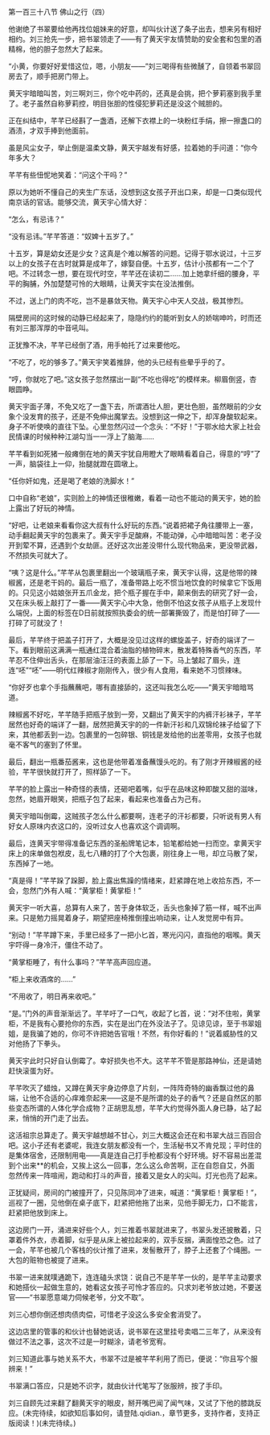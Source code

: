 

第一百三十八节 佛山之行（四）

他谢绝了书翠要给他再找位姐妹来的好意，却叫伙计送了条子出去，想来另有相好相约。刘三抢先一步，把书翠领走了――有了黄天宇友情赞助的安全套和包里的酒精棉，他的胆子忽然大了起来。

“小黄，你要好好爱惜这位，嗯，小朋友――”刘三喝得有些微醺了，自领着书翠回房去了，顺手把房门带上。

黄天宇暗暗叫苦，刘三啊刘三，你个吃中药的，还真是会挑，把个萝莉塞到我手里了。老子虽然自称萝莉控，明目张胆的性侵犯萝莉还是没这个贼胆的。

正在纠结中，芊芊已经斟了一盏酒，还解下衣襟上的一块粉红手绢，擦一擦盏口的酒渍，才双手捧到他面前。

虽是风尘女子，举止倒是温柔文静，黄天宇越发有好感，拉着她的手问道：“你今年多大？

芊芊有些忸怩地笑着：“问这个干吗？”

原以为她听不懂自己的夹生广东话，没想到这女孩子开出口来，却是一口类似现代南京话的官话。能够交流，黄天宇心情大好：

“怎么，有忌讳？”

“没有忌讳。”芊芊答道：“奴婢十五岁了。”

十五岁，算是幼女还是少女？这真是个难以解答的问题。记得于鄂水说过，十三岁以上的女孩子在古时就算是成年了，嫁娶自便。十五岁，估计小孩都有一二个了吧。不过转念一想，要在现代时空，芊芊还在读初二……加上她拿纤细的腰身，平平的胸脯，外加楚楚可怜的大眼睛，让黄天宇实在没法推倒。

不过，送上门的肉不吃，岂不是暴敛天物。黄天宇心中天人交战，极其惨烈。

隔壁房间的这时候的动静已经起来了，隐隐约约的能听到女人的娇喘呻吟，时而还有刘三那浑厚的中音吼叫。

正犹豫不决，芊芊已经倒了酒，用手帕托了过来要他吃。

“不吃了，吃的够多了。”黄天宇笑着推辞，他的头已经有些晕乎乎的了。

“哼，你就吃了吧。”这女孩子忽然摆出一副“不吃也得吃”的模样来。柳眉倒竖，杏眼圆睁。

黄天宇面子薄，不免又吃了一盏下去，所谓酒壮人胆，更壮色胆，虽然眼前的少女象个没发育的孩子，还是不免伸出魔掌去。没想到这一伸之下，却浑身酸软起来。身子不听使唤的直往下坠。心里忽然闪过一个念头：“不好！”于鄂水给大家上社会民情课的时候种种江湖勾当一一浮上了脑海……

芊芊看到如死猪一般瘫倒在地的黄天宇犹自用瞪大了眼睛看着自己，得意的“哼”了一声，脑袋往上一仰，抬腿就蹬在圆墩上。

“任你奸如鬼，还是喝了老娘的洗脚水！”

口中自称“老娘”，实则脸上的神情还很稚嫩，看着一动也不能动的黄天宇，她的脸上露出了好玩的神情。

“好吧，让老娘来看看你这大叔有什么好玩的东西。”说着把裙子角往腰带上一塞，动手翻起黄天宇的包裹来了。黄天宇手足酸麻，不能动弹，心中暗暗叫苦：老子没开到荤不算，还遇到个女劫匪。还好这次出差没带什么现代物品来，更没带武器，不然损失可就大了。

“咦？这是什么。”芊芊从包裹里翻出一个玻璃瓶子来，黄天宇认得，这是他带的辣椒酱，还是老干妈的。最后一瓶了，准备带路上吃不惯当地饮食的时候拿它下饭用的。只见这小姑娘张开五爪金龙，把个瓶子握在手中，颠来倒去的研究了好一会，又在床头板上敲打了一番――黄天宇心中大急，他倒不怕这女孩子从瓶子上发现什么端倪，上面的标签在D日前就按照执委会的统一部署撕毁了，而是怕打碎了――打碎了可就没了！

最后，芊芊终于把盖子打开了，大概是没见过这样的螺旋盖子，好奇的端详了一下。看到眼前这满满一瓶通红混合着油脂的植物碎末，散发着特殊香气的东西，芊芊忍不住伸出舌头，在那层油汪汪的表面上舔了一下。马上皱起了眉头，连连“呸”“呸”――明代红辣椒才刚刚传入，很少有人食用，看来她不习惯辣味。

“你好歹也拿个手指蘸蘸吧，哪有直接舔的，这还叫我怎么吃――”黄天宇暗暗骂道。

辣椒酱不好吃，芊芊随手把瓶子放到一旁，又翻出了黄天宇的内裤汗衫袜子，芊芊居然也好奇的端详了一翻，居然把黄天宇的的一件新汗衫和几双锦纶袜子给留了下来，其他都丢到一边。包裹里的一包碎银、铜钱是发给他的出差零用，女孩子也就毫不客气的塞到了怀里。

最后，翻出一瓶番茄酱来，这也是他带着准备蘸馒头吃的。有了刚才开辣椒酱的经验，芊芊很快就打开了，照样舔了一下。

芊芊的脸上露出一种奇怪的表情，还砸吧着嘴，似乎在品味这种即酸又甜的滋味，忽然，她眉开眼笑，把瓶子包了起来，看起来也准备占为己有。

黄天宇暗叫倒霉，这贼孩子怎么什么都要啊，连老子的汗衫都要，只听说有男人有好女人原味内衣这口的，没听过女人也喜欢这个调调啊。

最后，连黄天宇带得准备记东西的圣船牌笔记本，铅笔都给她一扫而空。拿黄天宇床上的床单做包袱皮，乱七八糟的打了个大包裹，刚往身上一甩，却立马散了架，东西掉了一地。

“真是得！”芊芊跺了跺脚，脸上露出焦躁的情绪来，赶紧蹲在地上收拾东西，不一会，忽然门外有人喊：“黄掌柜！黄掌柜！”

黄天宇一听大喜，总算有人来了，苦于身体软乏，舌头也象掉了筋一样，喊不出声来。只是勉力摇晃着身子，期望把座椅推倒撞出响动来，让人发觉房中有异。

“别动！”芊芊蹲下来，手里已经多了一把小匕首，寒光闪闪，直指他的咽喉。黄天宇吓得一身冷汗，僵住不动了。

“黄掌柜睡了，有什么事吗？”芊芊高声回应道。

“柜上来收酒席的……”

“不用收了，明日再来收吧。”

“是。”门外的声音渐渐远了。芊芊吁了一口气，收起了匕首，说：“对不住啦，黄掌柜，不是我有心要抢你的东西，实在是出门在外没法子了。见谅见谅，至于书翠姐姐，是我骗了她的，你可不许把她告官哦！不然，有你好看的！”说着威胁性的又对他扬了下拳头。

黄天宇此时只好自认倒霉了。幸好损失也不大。这芊芊不管是那路神仙，还是请她赶快滚蛋为好。

芊芊吹灭了蜡烛，又蹲在黄天宇身边停息了片刻，一阵阵奇特的幽香飘过他的鼻端，让他不合适的心痒难奈起来――这是不是所谓的处子的香气？还是自然区的那些变态所谓的人体化学合成物？正胡思乱想，芊芊大约觉得外面人身已静，站了起来，悄悄的开门走了出去。

这活祖宗总算走了。黄天宇越想越不甘心，刘三大概这会还在和书翠大战三百回合吧。这小子还有老婆呢，我连女朋友都没有一个，生活秘书又不肯兑现；平时住的是集体宿舍，还限制用电――真是连自己打手枪都没有个好环境。好不容易出差混到个出来**的机会，又挨上这么一回事，怎么这么命苦啊，正在自怨自艾，外面忽然传来一阵喧闹，跑动和打斗的声音，接着又是女人的尖叫。灯光也亮了起来。

正犹疑间，房间的门被撞开了，只见陈同冲了进来，喊道：“黄掌柜！黄掌柜！”，巡视了一圈，见他倒在桌子底下，赶紧把他拖了出来，见他手脚无力，口不能言，赶紧把他放到床上。

这边房门一开，涌进来好些个人，刘三推着书翠就进来了，书翠头发还披散着，只罩着件外衣，赤着脚，似乎是从床上被拉起来的，双手反捆，满面惶恐之色。过了一会，芊芊也被几个客栈的伙计推了进来，发髻散开了，脖子上还套了个绳圈。一大包的赃物也被提了进来。

书翠一进来就噗通跪下，连连磕头求饶：说自己不是芊芊一伙的，是芊芊主动要求和她搭伙一起做生意的，她看这女孩子可怜才答应的。只求刘老爷放过她，不要送官――“书翠愿意竭力伺候老爷，分文不取”。

刘三心想你倒还想肉债肉偿，可惜老子没这么多安全套消受了。

这边店里的管事的和伙计也替她说话，说书翠在这里挂号卖唱二三年了，从来没有做过不法之事，这次不过是一时糊涂，请老爷宽宥。

刘三知道此事与她关系不大，书翠不过是被芊芊利用了而已，便说：“你且写个服辨来！”

书翠满口答应，只是她不识字，就由伙计代笔写了张服辨，按了手印。

刘三自顾先过来翻了翻黄天宇的眼皮，掰开嘴巴闻了闻气味，又试了下他的膝跳反应。(未完待续，如欲知后事如何，请登陆.qidian.，章节更多，支持作者，支持正版阅读！)(未完待续。)

